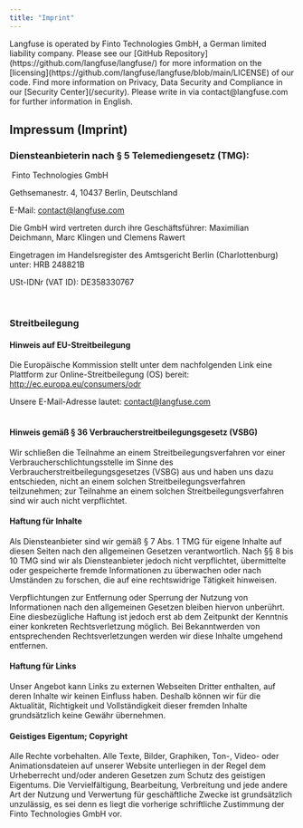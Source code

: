 ```yaml
---
title: "Imprint"
---
```



<Callout type="info" emoji="ℹ️">
  Langfuse is operated by Finto Technologies GmbH, a German limited liability
  company. Please see our [GitHub
  Repository](https://github.com/langfuse/langfuse/) for more information on the
  [licensing](https://github.com/langfuse/langfuse/blob/main/LICENSE) of our
  code. Find more information on Privacy, Data Security and Compliance in our
  [Security Center](/security). Please write in via contact@langfuse.com for
  further information in English.
</Callout>

## Impressum (Imprint)

### Diensteanbieterin nach § 5 Telemediengesetz (TMG):

‍
Finto Technologies GmbH

Gethsemanestr. 4, 10437 Berlin, Deutschland

E-Mail: contact@langfuse.com

Die GmbH wird vertreten durch ihre Geschäftsführer: Maximilian Deichmann, Marc Klingen und Clemens Rawert
‍

Eingetragen im Handelsregister des Amtsgericht Berlin (Charlottenburg) unter: HRB 248821B

USt-IDNr (VAT ID): DE358330767

‍

### Streitbeilegung

#### Hinweis auf EU-Streitbeilegung

Die Europäische Kommission stellt unter dem nachfolgenden Link eine Plattform zur Online-Streitbeilegung (OS) bereit: http://ec.europa.eu/consumers/odr

Unsere E-Mail-Adresse lautet: contact@langfuse.com  
‍

#### Hinweis gemäß § 36 Verbraucherstreitbeilegungsgesetz (VSBG)

Wir schließen die Teilnahme an einem Streitbeilegungsverfahren vor einer Verbraucherschlichtungsstelle im Sinne des Verbraucherstreitbeilegungsgesetzes (VSBG) aus und haben uns dazu entschieden, nicht an einem solchen Streitbeilegungsverfahren teilzunehmen; zur Teilnahme an einem solchen Streitbeilegungsverfahren sind wir auch nicht verpflichtet.
‍

#### Haftung für Inhalte

Als Diensteanbieter sind wir gemäß § 7 Abs. 1 TMG für eigene Inhalte auf diesen Seiten nach den allgemeinen Gesetzen verantwortlich. Nach §§ 8 bis 10 TMG sind wir als Diensteanbieter jedoch nicht verpflichtet, übermittelte oder gespeicherte fremde Informationen zu überwachen oder nach Umständen zu forschen, die auf eine rechtswidrige Tätigkeit hinweisen.

Verpflichtungen zur Entfernung oder Sperrung der Nutzung von Informationen nach den allgemeinen Gesetzen bleiben hiervon unberührt. Eine diesbezügliche Haftung ist jedoch erst ab dem Zeitpunkt der Kenntnis einer konkreten Rechtsverletzung möglich. Bei Bekanntwerden von entsprechenden Rechtsverletzungen werden wir diese Inhalte umgehend entfernen.
‍

#### Haftung für Links

Unser Angebot kann Links zu externen Webseiten Dritter enthalten, auf deren Inhalte wir keinen Einfluss haben. Deshalb können wir für die Aktualität, Richtigkeit und Vollständigkeit dieser fremden Inhalte grundsätzlich keine Gewähr übernehmen.

#### Geistiges Eigentum; Copyright

Alle Rechte vorbehalten. Alle Texte, Bilder, Graphiken, Ton-, Video- oder Animationsdateien auf unserer Website unterliegen in der Regel dem Urheberrecht und/oder anderen Gesetzen zum Schutz des geistigen Eigentums. Die Vervielfältigung, Bearbeitung, Verbreitung und jede andere Art der Nutzung und Verwertung für geschäftliche Zwecke ist grundsätzlich unzulässig, es sei denn es liegt die vorherige schriftliche Zustimmung der Finto Technologies GmbH vor.
